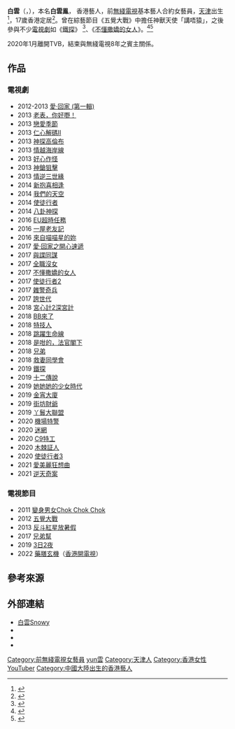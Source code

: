 {{otheruses|白雲}}
{{藝人
| 姓名 = 白雲
| 類型 = 女演員
| 原名 = 白雲鳯
| 圖片 = File:白雲Snowybai.jpg
| 圖片尺寸 = 
| 圖片簡介 = 2021年7月22日尖沙咀美麗華廣場
| 羅馬拼音 = Bai Yun
| 英文名 = Snowy Bai
| 國籍 = {{PRC}}
| 出生日期 = {{birth date and age|1988|01|01}}
| 出生地點 = {{CHN}}[[天津|天津]]
| 職業 = 演員
| 語言 = [[國語|國語]]、[[粵語|粵語]]
| 教育程度 = 
| 出道地點 = {{HKG}}
| 活躍年代 = 2012年至今
| 經紀公司 = TVB（2012-2020年）
| 配偶 = {{Marriage|江俊霖|2016年10月29日|2021年|end=离婚}}
| 代表作品 = 《[[五覺大戰|五覺大戰]]》神獸天使「講唔猿」
}}
'''白雲'''（{{lang-en|'''Snowy Bai Yun'''}}，{{bd|1988年|1月1日}}），本名'''白雲鳯'''， 香港藝人，前[[無綫電視|無綫電視]]基本藝人合約女藝員，[[天津|天津]]出生<ref>{{Cite web |url=http://the-sun.on.cc/cnt/entertainment/20120707/00470_070.html |title=神獸天使白雲34E的煩惱 |access-date=2017-09-11 |archive-url=https://web.archive.org/web/20131124224646/http://the-sun.on.cc/cnt/entertainment/20120707/00470_070.html |archive-date=2013-11-24 |dead-url=yes }}</ref>，17歲香港定居<ref>{{Cite web |url=http://the-sun.on.cc/cnt/entertainment/20120822/00470_037.htmll |title=35E白雲開心笑女 |access-date=2017-09-11 |archive-date=2020-08-23 |archive-url=https://web.archive.org/web/20200823074817/http://the-sun.on.cc/ |dead-url=yes }}</ref>。曾在綜藝節目《五覺大戰》中擔任神獸天使「講唔猿」，之後參與不少[[電視劇|電視劇]]如《[[鐵探|鐵探]]》 <ref>{{Cite web |url=https://m.sina.com.hk/news/article/20190406/0/3/53/%e9%90%b5%e6%8e%a2-%e6%8b%8d%e5%8a%87%e8%83%b8%e6%92%9e%e4%ba%a4%e8%ad%a6%e5%a4%a9%e6%a9%8b%e5%8d%8a%e5%a4%a9%e5%90%8a-%e7%99%bd%e9%9b%b2-%e5%ae%8c%e5%85%a8%e6%b2%88%e6%b5%b8%e5%9c%a8%e8%87%aa%e5%b7%b1%e4%b8%96%e7%95%8c-10001924.html |title=【鐵探】拍劇胸撞交警天橋半天吊 白雲：完全沈浸在自己世界 |access-date=2019-09-08 |archive-date=2020-09-23 |archive-url=https://web.archive.org/web/20200923085008/https://m.sina.com.hk/news/article/20190406/0/3/53/%e9%90%b5%e6%8e%a2-%e6%8b%8d%e5%8a%87%e8%83%b8%e6%92%9e%e4%ba%a4%e8%ad%a6%e5%a4%a9%e6%a9%8b%e5%8d%8a%e5%a4%a9%e5%90%8a-%e7%99%bd%e9%9b%b2-%e5%ae%8c%e5%85%a8%e6%b2%88%e6%b5%b8%e5%9c%a8%e8%87%aa%e5%b7%b1%e4%b8%96%e7%95%8c-10001924.html |dead-url=no }}</ref>、《[[不懂撒嬌的女人|不懂撒嬌的女人]]》。<ref>{{Cite web |url=http://hk.on.cc/hk/bkn/cnt/entertainment/20190908/bkn-20190908140711085-0908_00862_001.htm |title=出戰《3日2夜》！35E白雲Big波「震」懾台男 |access-date=2019-09-08 |archive-date=2020-09-23 |archive-url=https://web.archive.org/web/20200923091551/http://hk.on.cc/hk/bkn/cnt/entertainment/20190908/bkn-20190908140711085-0908_00862_001.htm |dead-url=no }}</ref><ref>{{Cite web |url=https://www.hk01.com/%E5%8D%B3%E6%99%82%E5%A8%9B%E6%A8%82/325829/%E9%90%B5%E6%8E%A2-%E7%99%BD%E9%9B%B2%E6%86%91%E5%95%A4%E9%85%92%E5%A6%B9%E8%A7%92%E8%89%B2%E5%8F%97%E5%85%A7%E5%9C%B0%E6%B3%A8%E7%9B%AE-%E7%8D%B2%E9%82%80%E4%B8%BB%E6%8C%81%E9%9F%B3%E6%A8%82%E6%9C%83-%E5%A5%BD%E6%BF%80%E5%8B%95 |title=【鐵探】白雲憑啤酒妹角色受內地注目　獲邀主持音樂會：好激動 |access-date=2019-09-08 |archive-date=2020-09-23 |archive-url=https://web.archive.org/web/20200923085001/https://www.hk01.com/%E5%8D%B3%E6%99%82%E5%A8%9B%E6%A8%82/325829/%E9%90%B5%E6%8E%A2-%E7%99%BD%E9%9B%B2%E6%86%91%E5%95%A4%E9%85%92%E5%A6%B9%E8%A7%92%E8%89%B2%E5%8F%97%E5%85%A7%E5%9C%B0%E6%B3%A8%E7%9B%AE-%E7%8D%B2%E9%82%80%E4%B8%BB%E6%8C%81%E9%9F%B3%E6%A8%82%E6%9C%83-%E5%A5%BD%E6%BF%80%E5%8B%95 |dead-url=no }}</ref>

2020年1月離開TVB，結束與無綫電視8年之賓主關係。

==作品==
===電視劇===
*2012-2013 [[愛·回家_(第一輯)|愛·回家 (第一輯)]]
*2013 [[老表，你好嘢！_(電視劇)|老表，你好嘢！]]
*2013 [[戀愛季節|戀愛季節]]
*2013 [[仁心解碼II|仁心解碼II]]
*2013 [[神探高倫布|神探高倫布]]
*2013 [[情越海岸線|情越海岸線]]
*2013 [[好心作怪|好心作怪]]
*2013 [[神鎗狙擊|神鎗狙擊]]
*2013 [[情逆三世緣|情逆三世緣]]
*2014 [[新抱喜相逢|新抱喜相逢]]
*2014 [[我們的天空|我們的天空]]
*2014 [[使徒行者|使徒行者]]
*2014 [[八卦神探|八卦神探]]
*2016 [[EU超時任務|EU超時任務]]
*2016 [[一屋老友記|一屋老友記]]
*2016 [[來自喵喵星的妳|來自喵喵星的妳]]
*2017 [[愛·回家之開心速遞|愛·回家之開心速遞]]
*2017 [[與諜同謀|與諜同謀]]
*2017 [[全職沒女|全職沒女]]
*2017 [[不懂撒嬌的女人|不懂撒嬌的女人]]
*2017 [[使徒行者2|使徒行者2]]
*2017 [[雜警奇兵|雜警奇兵]]
*2017 [[誇世代|誇世代]]
*2018 [[宮心計2深宮計|宮心計2深宮計]]
*2018 [[BB來了|BB來了]]
*2018 [[特技人_(電視劇)|特技人]]
*2018 [[跳躍生命線|跳躍生命線]]
*2018 [[是咁的，法官閣下|是咁的，法官閣下]]
*2018 [[兄弟_(無綫電視劇)|兄弟]]
*2018 [[救妻同學會|救妻同學會]]
*2019 [[鐵探|鐵探]]
*2019 [[十二傳說|十二傳說]]
*2019 [[她她她的少女時代|她她她的少女時代]]
*2019 [[金宵大廈|金宵大廈]]
*2019 [[街坊財爺|街坊財爺]]
*2019 [[丫鬟大聯盟|丫鬟大聯盟]]
*2020 [[機場特警_(無綫電視劇)|機場特警]]
*2020 [[迷網_(無綫電視劇)|迷網]]
*2020 [[C9特工|C9特工]]
*2020 [[木棘証人|木棘証人]]
*2020 [[使徒行者3|使徒行者3]]
*2021 [[愛美麗狂想曲|愛美麗狂想曲]]
*2021 [[逆天奇案|逆天奇案]]

===電視節目===
*2011 [[變身男女Chok_Chok_Chok|變身男女Chok Chok Chok]]
*2012 [[五覺大戰|五覺大戰]]
*2013 [[反斗紅星放暑假|反斗紅星放暑假]]
*2017 [[兄弟幫|兄弟幫]]
*2019 [[3日2夜|3日2夜]]
*2022 [[藥膳玄機|藥膳玄機]]（[[香港開電視|香港開電視]]）

==參考來源==
<references/>

==外部連結==
*[https://www.youtube.com/channel/UCcVtGLJ6ybDf9FzrEKxWDwg  白雲Snowy] {{Wayback|url=https://www.youtube.com/channel/UCcVtGLJ6ybDf9FzrEKxWDwg |date=20200923090405 }}
*{{facebook|snowybaihkartist}}
*{{instagram|snowybai}}
*{{weibo|snowybaiyun}}
{{DEFAULTSORT:Bai}}
[[Category:前無綫電視女藝員|Category:前無綫電視女藝員]]
[[Category:白姓|yun雲]]
[[Category:天津人|Category:天津人]]
[[Category:香港女性YouTuber|Category:香港女性YouTuber]]
[[Category:中國大陸出生的香港藝人|Category:中國大陸出生的香港藝人]]